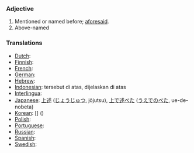 ===Adjective===
#Mentioned or named before; [[aforesaid]].
#Above-named

=== Translations ===

*[[Dutch]]: [[]] '' ''
*[[Finnish]]: [[]]
*[[French]]: [[]] '' ''
*[[German]]: [[]] '' ''
*[[Hebrew]]: [[]] '' ''
*[[Indonesian]]: tersebut di atas, dijelaskan di atas
*[[Interlingua]]: [[]]
*[[Japanese]]: [[上述]] ([[じょうじゅつ]], jōjutsu), [[上で述べた]] ([[うえでのべた]], ue-de-nobeta)
*[[Korean]]: [[]] [] ()
*[[Polish]]: [[]]
*[[Portuguese]]: [[]] '' ''
*[[Russian]]: [[]]
*[[Spanish]]: [[]] '' ''
*[[Swedish]]: [[]] '' ''